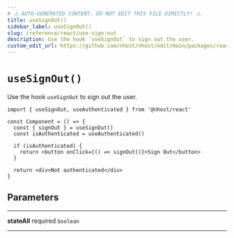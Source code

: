 ```yaml
---
# ⚠️ AUTO-GENERATED CONTENT. DO NOT EDIT THIS FILE DIRECTLY! ⚠️
title: useSignOut()
sidebar_label: useSignOut()
slug: /reference/react/use-sign-out
description: Use the hook `useSignOut` to sign out the user.
custom_edit_url: https://github.com/nhost/nhost/edit/main/packages/react/src/hooks/common.ts#L172
---
```


# `useSignOut()`

Use the hook `useSignOut` to sign out the user.

```tsx
import { useSignOut, useAuthenticated } from '@nhost/react'

const Component = () => {
  const { signOut } = useSignOut()
  const isAuthenticated = useAuthenticated()

  if (isAuthenticated) {
    return <button onClick={() => signOut()}>Sign Out</button>
  }

  return <div>Not authenticated</div>
}
```

## Parameters

---

**<span className="parameter-name">stateAll</span>** <span className="optional-status">required</span> `boolean`

---
